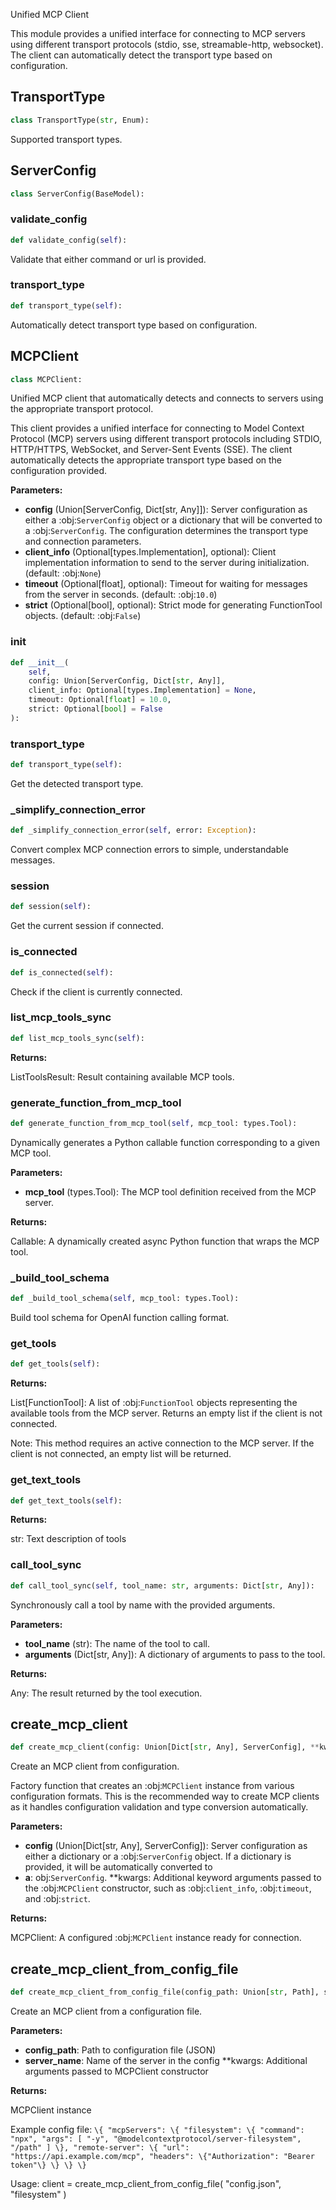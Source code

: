 <a id="camel.utils.mcp_client"></a>

Unified MCP Client

This module provides a unified interface for connecting to MCP servers
using different transport protocols (stdio, sse, streamable-http, websocket).
The client can automatically detect the transport type based on configuration.

<a id="camel.utils.mcp_client.TransportType"></a>

## TransportType

```python
class TransportType(str, Enum):
```

Supported transport types.

<a id="camel.utils.mcp_client.ServerConfig"></a>

## ServerConfig

```python
class ServerConfig(BaseModel):
```

<a id="camel.utils.mcp_client.ServerConfig.validate_config"></a>

### validate_config

```python
def validate_config(self):
```

Validate that either command or url is provided.

<a id="camel.utils.mcp_client.ServerConfig.transport_type"></a>

### transport_type

```python
def transport_type(self):
```

Automatically detect transport type based on configuration.

<a id="camel.utils.mcp_client.MCPClient"></a>

## MCPClient

```python
class MCPClient:
```

Unified MCP client that automatically detects and connects to servers
using the appropriate transport protocol.

This client provides a unified interface for connecting to Model Context
Protocol (MCP) servers using different transport protocols including STDIO,
HTTP/HTTPS, WebSocket, and Server-Sent Events (SSE). The client
automatically detects the appropriate transport type based on the
configuration provided.

**Parameters:**

- **config** (Union[ServerConfig, Dict[str, Any]]): Server configuration as either a :obj:`ServerConfig` object or a dictionary that will be converted to a :obj:`ServerConfig`. The configuration determines the transport type and connection parameters.
- **client_info** (Optional[types.Implementation], optional): Client implementation information to send to the server during initialization. (default: :obj:`None`)
- **timeout** (Optional[float], optional): Timeout for waiting for messages from the server in seconds. (default: :obj:`10.0`)
- **strict** (Optional[bool], optional): Strict mode for generating FunctionTool objects. (default: :obj:`False`)

<a id="camel.utils.mcp_client.MCPClient.__init__"></a>

### __init__

```python
def __init__(
    self,
    config: Union[ServerConfig, Dict[str, Any]],
    client_info: Optional[types.Implementation] = None,
    timeout: Optional[float] = 10.0,
    strict: Optional[bool] = False
):
```

<a id="camel.utils.mcp_client.MCPClient.transport_type"></a>

### transport_type

```python
def transport_type(self):
```

Get the detected transport type.

<a id="camel.utils.mcp_client.MCPClient._simplify_connection_error"></a>

### _simplify_connection_error

```python
def _simplify_connection_error(self, error: Exception):
```

Convert complex MCP connection errors to simple, understandable messages.

<a id="camel.utils.mcp_client.MCPClient.session"></a>

### session

```python
def session(self):
```

Get the current session if connected.

<a id="camel.utils.mcp_client.MCPClient.is_connected"></a>

### is_connected

```python
def is_connected(self):
```

Check if the client is currently connected.

<a id="camel.utils.mcp_client.MCPClient.list_mcp_tools_sync"></a>

### list_mcp_tools_sync

```python
def list_mcp_tools_sync(self):
```

**Returns:**

  ListToolsResult: Result containing available MCP tools.

<a id="camel.utils.mcp_client.MCPClient.generate_function_from_mcp_tool"></a>

### generate_function_from_mcp_tool

```python
def generate_function_from_mcp_tool(self, mcp_tool: types.Tool):
```

Dynamically generates a Python callable function corresponding to
a given MCP tool.

**Parameters:**

- **mcp_tool** (types.Tool): The MCP tool definition received from the MCP server.

**Returns:**

  Callable: A dynamically created async Python function that wraps
the MCP tool.

<a id="camel.utils.mcp_client.MCPClient._build_tool_schema"></a>

### _build_tool_schema

```python
def _build_tool_schema(self, mcp_tool: types.Tool):
```

Build tool schema for OpenAI function calling format.

<a id="camel.utils.mcp_client.MCPClient.get_tools"></a>

### get_tools

```python
def get_tools(self):
```

**Returns:**

  List[FunctionTool]: A list of :obj:`FunctionTool` objects
representing the available tools from the MCP server. Returns
an empty list if the client is not connected.

Note:
This method requires an active connection to the MCP server.
If the client is not connected, an empty list will be returned.

<a id="camel.utils.mcp_client.MCPClient.get_text_tools"></a>

### get_text_tools

```python
def get_text_tools(self):
```

**Returns:**

  str: Text description of tools

<a id="camel.utils.mcp_client.MCPClient.call_tool_sync"></a>

### call_tool_sync

```python
def call_tool_sync(self, tool_name: str, arguments: Dict[str, Any]):
```

Synchronously call a tool by name with the provided arguments.

**Parameters:**

- **tool_name** (str): The name of the tool to call.
- **arguments** (Dict[str, Any]): A dictionary of arguments to pass to the tool.

**Returns:**

  Any: The result returned by the tool execution.

<a id="camel.utils.mcp_client.create_mcp_client"></a>

## create_mcp_client

```python
def create_mcp_client(config: Union[Dict[str, Any], ServerConfig], **kwargs: Any):
```

Create an MCP client from configuration.

Factory function that creates an :obj:`MCPClient` instance from various
configuration formats. This is the recommended way to create MCP clients
as it handles configuration validation and type conversion automatically.

**Parameters:**

- **config** (Union[Dict[str, Any], ServerConfig]): Server configuration as either a dictionary or a :obj:`ServerConfig` object. If a dictionary is provided, it will be automatically converted to
- **a**: obj:`ServerConfig`. **kwargs: Additional keyword arguments passed to the :obj:`MCPClient` constructor, such as :obj:`client_info`, :obj:`timeout`, and :obj:`strict`.

**Returns:**

  MCPClient: A configured :obj:`MCPClient` instance ready for connection.

<a id="camel.utils.mcp_client.create_mcp_client_from_config_file"></a>

## create_mcp_client_from_config_file

```python
def create_mcp_client_from_config_file(config_path: Union[str, Path], server_name: str, **kwargs: Any):
```

Create an MCP client from a configuration file.

**Parameters:**

- **config_path**: Path to configuration file (JSON)
- **server_name**: Name of the server in the config **kwargs: Additional arguments passed to MCPClient constructor

**Returns:**

  MCPClient instance

Example config file:
`\{
"mcpServers": \{
"filesystem": \{
"command": "npx",
"args": [
"-y",
"@modelcontextprotocol/server-filesystem",
"/path"
]
\},
"remote-server": \{
"url": "https://api.example.com/mcp",
"headers": \{"Authorization": "Bearer token"\}
\}
\}
\}`

Usage:
client = create_mcp_client_from_config_file(
"config.json", "filesystem"
)
